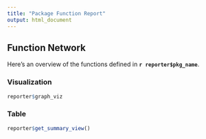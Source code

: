 ```yaml
---
title: "Package Function Report"
output: html_document
---
```


## Function Network

Here's an overview of the functions defined in **`r reporter$pkg_name`**.

### Visualization

```r
reporter$graph_viz
```

### Table

```r
reporter$get_summary_view()
```
